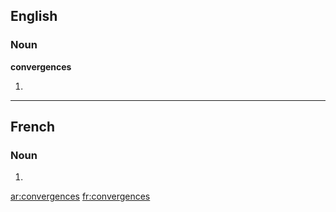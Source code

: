 ==English==

===Noun===
'''convergences'''

# {{plural of|[[convergence]]}}

----

==French==

===Noun===
{{infl|fr|plural}} {{f|p}}

# {{plural of|convergence|lang=French}}

[[ar:convergences]]
[[fr:convergences]]